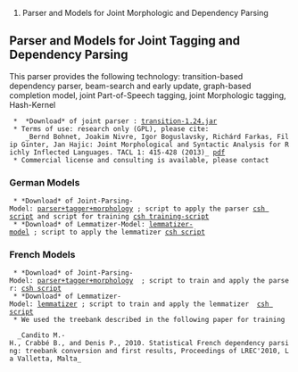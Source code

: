 #Parser and Models for Joint Morphologic and Dependency Parsing

== Parser and Models for Joint Tagging and Dependency Parsing  ==

This parser provides the following technology: transition-based dependency parser, beam-search and early update, graph-based completion model, joint Part-of-Speech tagging, joint Morphologic tagging, Hash-Kernel

  *  *Download* of joint parser : [https://drive.google.com/file/d/0B-qbj-8rtoUMX3p3UjhfWlVRTXM/edit?usp=sharing transition-1.24.jar]
  * Terms of use: research only (GPL), please cite: 
     _Bernd Bohnet, Joakim Nivre, Igor Boguslavsky, Richárd Farkas, Filip Ginter, Jan Hajic: Joint Morphological and Syntactic Analysis for Richly Inflected Languages. TACL 1: 415-428 (2013)_ [http://www.transacl.org/wp-content/uploads/2013/10/paperno34.pdf pdf] 
  * Commercial license and consulting is available, please contact {{{Bernd Bohnet}}}

=== German Models ===
  * *Download* of Joint-Parsing-Model: [https://drive.google.com/file/d/0B-qbj-8rtoUMLUg5NGpBVW9JNkE/edit?usp=sharing parser+tagger+morphology] ; script to apply the parser [https://drive.google.com/file/d/0B-qbj-8rtoUMeUhjNWM5Qkd2VUk/edit?usp=sharing csh script] and script for training [https://drive.google.com/file/d/0B-qbj-8rtoUMN2hWSlJPYWxJMmM/edit?usp=sharing csh training-script]
  * *Download* of Lemmatizer-Model: [https://drive.google.com/file/d/0B-qbj-8rtoUMaUVsWUFuOE81ZW8/edit?usp=sharing lemmatizer-model] ; script to apply the lemmatizer [https://drive.google.com/file/d/0B-qbj-8rtoUMaGwzalFKT1hYUXM/edit?usp=sharing csh script]

=== French Models ===
  * *Download* of Joint-Parsing-Model: [https://drive.google.com/file/d/0B-qbj-8rtoUMYV8yalAtcFk0WFE/edit?usp=sharing parser+tagger+morphology]  ; script to train and apply the parser: [https://drive.google.com/file/d/0B-qbj-8rtoUMSlY4SmtTaHQtZU0/edit?usp=sharing csh script]
  * *Download* of Lemmatizer-Model: [https://drive.google.com/file/d/0B-qbj-8rtoUMMEYwY0FFLUVmeEU/edit?usp=sharing lemmatizer] ; script to train and apply the lemmatizer  [https://drive.google.com/file/d/0B-qbj-8rtoUMWWRzR09zblNXcDg/edit?usp=sharing csh script]
  * We used the treebank described in the following paper for training

   _Candito M.-H., Crabbé B., and Denis P., 2010. Statistical French dependency parsing: treebank conversion and first results, Proceedings of LREC'2010, La Valletta, Malta_